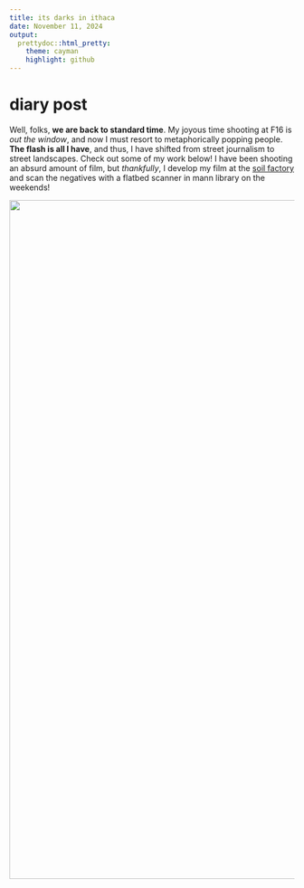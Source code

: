 ```yaml
---
title: its darks in ithaca
date: November 11, 2024
output: 
  prettydoc::html_pretty:
    theme: cayman
    highlight: github
---
```


# diary post

Well, folks, **we are back to standard time**. My joyous time shooting at F16 is *out the window*, and now I must resort to metaphorically popping people. **The flash is all I have**, and thus, I have shifted from street journalism to street landscapes. Check out some of my work below! I have been shooting an absurd amount of film, but *thankfully*, I develop my film at the [soil factory](https://www.thesoilfactory.org/) and scan the negatives with a flatbed scanner in mann library on the weekends! 

<p align="center">
<a data-flickr-embed="true" data-header="true" href="https://www.flickr.com/photos/201353265@N04/albums/72177720321891024" title="bearings are here"><img src="https://live.staticflickr.com/65535/54134388865_e4097b3573_h.jpg" width="1200" height="1200" alt="bearings are here"/></a><script async src="//embedr.flickr.com/assets/client-code.js" charset="utf-8"></script>
</p>
